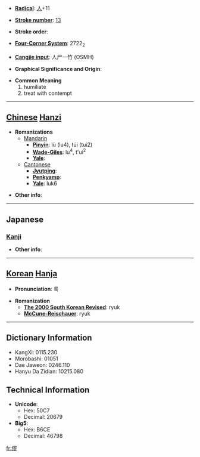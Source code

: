 * '''[[Wiktionary:Chinese radical index| Radical]]''': [[Wiktionary:Chinese radical index 人|人]]+11

* '''[[Wiktionary:Chinese total strokes index|Stroke number]]''': [[Wiktionary:Chinese total strokes index 13|13]]

* '''Stroke order''': 

* '''[[Wiktionary:Chinese four corner index|Four-Corner System]]''': 2722<sub>2</sub>

* '''[[Wiktionary:Chinese Cangjie index|Cangjie input]]''': 人尸一竹 (OSMH)

* '''Graphical Significance and Origin''': 

* '''Common Meaning'''
*#humiliate
*# treat with contempt


----

== [[Chinese]] [[Hanzi]] ==

* '''Romanizations'''
** [[Mandarin]]
*** '''[[Pinyin]]''': lù (lu4), túi (tui2)
*** '''[[Wade-Giles]]''': lu<sup>4</sup>, t'ui<sup>2</sup>
*** '''[[Yale]]''': 
**[[Cantonese]]
***'''[[Jyutping]]''':
***'''[[Penkyamp]]''': 
***'''[[Yale]]''': luk6

* '''Other info''': 

----

==Japanese==
===[[Kanji]]===
{{kanji|on readings=[[りく]] (riku), [[ろく]] (roku), [[る]] (ru)|kun readings=[[はじ]] (haji), [[はずかしめる]] (hazukashimeru)}}

* '''Other info''':  

----

== [[Korean]] [[Hanja]] ==

* '''Pronunciation''': 륙

* '''Romanization'''
** '''[[The 2000 South Korean Revised Romanization|The 2000 South Korean Revised]]''': ryuk
** '''[[McCune-Reischauer]]''': ryuk

----

== Dictionary Information ==

* KangXi: 0115.230
* Morobashi: 01051
* Dae Jaweon: 0246.110
* Hanyu Da Zidian: 10215.080

== Technical Information ==

* '''Unicode''':
** Hex: 50C7
** Decimal: 20679
* '''Big5''':
** Hex: B6CE
** Decimal: 46798

[[fr:僇]]